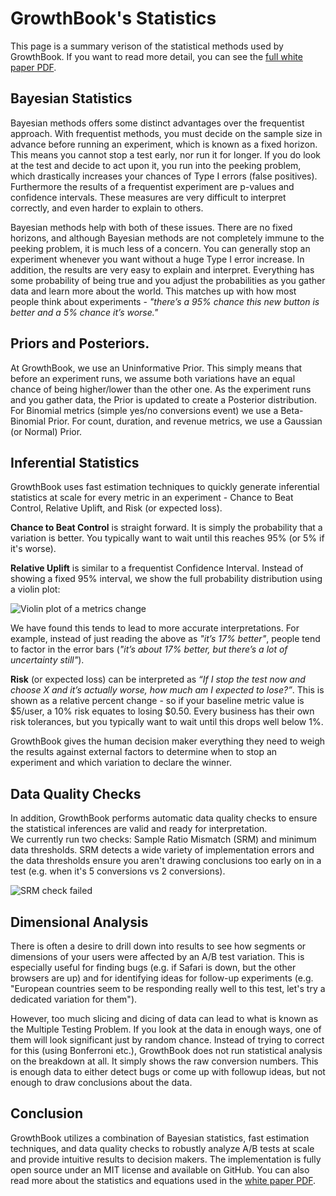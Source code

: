 # GrowthBook's Statistics

This page is a summary verison of the statistical methods used by GrowthBook. If you
want to read more detail, you can see the [full white paper PDF](https://www.growthbook.io/docs/GrowthBookStatsEngine.pdf).

## Bayesian Statistics

Bayesian methods offers some distinct advantages over the frequentist approach. With
frequentist methods, you must decide on
the sample size in advance before running an experiment, which is known as a fixed horizon. This
means you cannot stop a test early, nor run it for longer. If you do look at the test
and decide to act upon it, you run into the peeking problem, which drastically increases your
chances of Type I errors (false positives). Furthermore the results of a frequentist
experiment are p-values and confidence intervals. These measures are very difficult to
interpret correctly, and even harder to explain to others.

Bayesian methods help with both of these issues. There are no fixed horizons, and although
Bayesian methods are not completely immune to the peeking problem, it is much less of a concern.
You can generally stop an experiment whenever you want without a huge Type I error increase.
In addition, the results are very easy to explain and interpret. Everything
has some probability of being true and you adjust the probabilities as you gather data
and learn more about the world. This matches up with how most people think about
experiments - _"there’s a 95% chance this new button is better and a 5% chance it’s
worse."_

## Priors and Posteriors.

At GrowthBook, we use an Uninformative Prior. This simply means that before an
experiment runs, we assume both variations have an equal chance of
being higher/lower than the other one. As the experiment runs and you gather data, the
Prior is updated to create a Posterior distribution. For Binomial metrics (simple yes/no conversions event) we
use a Beta-Binomial Prior. For count, duration, and revenue metrics, we use a Gaussian
(or Normal) Prior.

## Inferential Statistics

GrowthBook uses fast estimation techniques to quickly generate inferential statistics at scale for every metric in an experiment -
Chance to Beat Control, Relative Uplift, and Risk (or expected loss).

**Chance to Beat Control** is straight forward. It is simply the probability that a variation is better.
You typically want to wait until this reaches 95% (or 5% if it's worse).

**Relative Uplift** is similar to a frequentist Confidence Interval. Instead of showing a fixed 95% interval, we show the full
probability distribution using a violin plot:

![Violin plot of a metrics change](/images/violin-plot.png)

We have found this tends to lead to more accurate interpretations. For example, instead of
just reading the above as _"it’s 17% better"_, people tend to factor in the error bars (_"it’s
about 17% better, but there’s a lot of uncertainty still"_).

**Risk** (or expected loss) can be interpreted as _“If I stop the test now and choose X and it’s actually worse, how
much am I expected to lose?”_. This is shown as a relative percent change - so if your baseline metric value is $5/user,
a 10% risk equates to losing $0.50. Every business has their own risk tolerances, but you typically want to wait until this drops well below 1%.

GrowthBook gives the human decision maker everything they need to weigh the results against
external factors to determine when to stop an experiment and which variation to declare the winner.

## Data Quality Checks

In addition, GrowthBook performs automatic data quality
checks to ensure the statistical inferences are valid and ready for interpretation.  
We currently run two checks: Sample Ratio Mismatch (SRM) and minimum data thresholds.
SRM detects a wide variety of implementation errors and the data thresholds ensure
you aren't drawing conclusions too early on in a test (e.g. when it's 5 conversions vs 2 conversions).

![SRM check failed](/images/SRM-check-failed.png)

## Dimensional Analysis

There is often a desire to drill down into results to see how segments or dimensions
of your users were affected by an A/B test variation. This is especially useful for finding bugs
(e.g. if Safari is down, but the other browsers are up) and for identifying ideas for follow-up experiments (e.g.
"European countries seem to be responding really well to this test, let's try a dedicated variation for them").

However, too much slicing and dicing of data can lead to
what is known as the Multiple Testing Problem. If you look at the data in enough ways, one of them
will look significant just by random chance. Instead of trying to correct for this (using Bonferroni etc.),
GrowthBook does not run statistical analysis on the breakdown at all. It simply shows the raw conversion numbers.
This is enough data to either detect bugs or come up with followup ideas, but not enough to draw conclusions about the data.

## Conclusion

GrowthBook utilizes a combination of Bayesian statistics, fast estimation techniques,
and data quality checks to robustly analyze A/B tests at scale and provide intuitive
results to decision makers. The implementation is fully open source under an MIT license
and available on GitHub. You can also read more about the statistics and equations used
in the [white paper PDF](https://www.growthbook.io/docs/GrowthBookStatsEngine.pdf).
